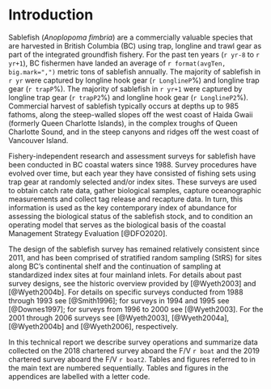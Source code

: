 # Introduction

Sablefish (*Anoplopoma fimbria*) are a commercially valuable species that are harvested in British Columbia (BC) using trap, longline and trawl gear as part of the integrated groundfish fishery. For the past ten years (`r yr-8` to `r yr+1`),  BC fishermen have landed an average of `r format(avgTen, big.mark=",")` metric tons of sablefish annually.  The majority of sablefish in `r yr`  were captured by longline hook gear  (`r LonglineP`\%) and longline trap gear (`r trapP`\%). The majority of sablefish   in  `r yr+1`   were  captured  by  longline trap gear  (`r trapP2`\%) and longline hook gear  (`r LonglineP2`\%). Commercial harvest of sablefish typically occurs at depths up to 985 fathoms, along the steep-walled slopes off the west coast of Haida Gwaii (formerly Queen Charlotte Islands), in the complex  troughs  of Queen  Charlotte Sound, and in the steep canyons and ridges off the west coast of  Vancouver  Island. 


Fishery-independent research and assessment surveys for sablefish have been conducted in BC coastal waters since 1988. Survey procedures have evolved over time, but each year they have consisted of fishing sets using trap gear at randomly selected and/or index sites. These surveys are used to obtain catch rate data, gather biological samples, capture oceanographic measurements and collect tag release and recapture data. In turn, this information is used as the key contemporary index of abundance for assessing the biological status of the sablefish stock, and to condition an operating model that serves as the biological basis of the coastal Management Strategy Evaluation [@DFO2020]. 

The design of the sablefish survey has remained relatively consistent since 2011, and has been comprised of stratified random sampling (StRS) for sites along BC’s continental shelf and the continuation of sampling at standardized index sites at four mainland inlets. For details about past survey designs, see the historic overview provided by [@Wyeth2003] and [@Wyeth2004b]. For details on specific surveys conducted from 1988 through 1993 see [@Smith1996]; for surveys in 1994 and 1995 see [@Downes1997]; for surveys from 1996 to 2000 see [@Wyeth2003].  For the 2001 through 2006 surveys see [@Wyeth2003], [@Wyeth2004a], [@Wyeth2004b] and [@Wyeth2006], respectively.  


In this technical report we describe survey operations and summarize data collected on the 2018 chartered survey aboard the F/V `r boat` and the 2019 chartered survey aboard the F/V `r boat2`. Tables and figures referred to in the main text are numbered sequentially. Tables and figures in the appendices are labelled with a letter code.
